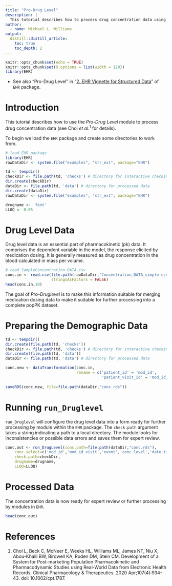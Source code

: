 ```yaml
---
title: "Pro-Drug Level"
description: |
  This tutorial describes how to process drug concentration data using *Pro-Drug Level* module in the system.
author:
  - name: Michael L. Williams
output:
  distill::distill_article:
    toc: true
    toc_depth: 2
---
```


```r
knitr::opts_chunk$set(echo = TRUE)
knitr::opts_chunk$set(R.options = list(width = 120))
library(EHR)
```

* See also "Pro-Drug Level" in "[2. EHR Vignette for Structured Data](https://cran.r-project.org/web/packages/EHR/vignettes/ehr_vignette_02_str.html)" of `EHR` package.

# Introduction

This tutorial describes how to use the *Pro-Drug Level* module to process drug concentration data (see Choi *et al.*$^{1}$ for details).

To begin we load the `EHR` package and create some directories to work from. 

```r
# load EHR package
library(EHR)
rawDataDir <- system.file("examples", "str_ex1", package="EHR")

td <- tempdir()
checkDir <- file.path(td, 'checks') # directory for interactive checking
dir.create(checkDir)
dataDir <- file.path(td, 'data') # directory for processed data
dir.create(dataDir)
rawDataDir <- system.file("examples", "str_ex1", package="EHR")

drugname <- 'fent'
LLOQ <- 0.05
```



# Drug Level Data

Drug level data is an essential part of pharmacokinetic (pk) data.  It comprises the dependent variable in the model, the response elicited by medication dosing.  It is generally measured as drug concentration in the blood calculated in mass per volume.

```r
# read SampleConcentration_DATA.csv
conc.in <- read.csv(file.path(rawDataDir,"Concentration_DATA_simple.csv"),
                    stringsAsFactors = FALSE)
head(conc.in,10)
```

The goal of *Pro-Druglevel* is to make this information suitable for merging medication dosing data to make it suitable for further processing into a complete popPK dataset.

# Preparing the Demographic Data

```r
td <- tempdir()
dir.create(file.path(td, 'checks'))
checkDir <- file.path(td, 'checks') # directory for interactive checking
dir.create(file.path(td, 'data'))
dataDir <- file.path(td, 'data') # directory for processed data

conc.new <- dataTransformation(conc.in, 
                               rename = c('patient_id' = 'mod_id',
                                          'patient_visit_id' = 'mod_id_visit'))
 
saveRDS(conc.new, file=file.path(dataDir,"conc.rds"))
```

# Running `run_Druglevel`

`run_Druglevel` will configure the drug level data into a form ready for further processing by module within the `EHR` package. The `check.path` argument takes a string indicating a path to a local directory.  The module looks for inconsistencies or possible data errors and saves them for expert review.

```r
conc.out <- run_DrugLevel(conc.path=file.path(dataDir,"conc.rds"),
    conc.select=c('mod_id','mod_id_visit','event','conc.level','date.time'),
    check.path=checkDir,
    drugname=drugname,
    LLOQ=LLOQ)
```

# Processed Data

The concentration data is now ready for expert review or further processing by modules in `EHR`.

```r
head(conc.out)
```

# References
1. Choi L, Beck C, McNeer E, Weeks HL, Williams ML, James NT, Niu X, Abou-Khalil BW, Birdwell KA, Roden DM, Stein CM. Development of a System for Post-marketing Population Pharmacokinetic and Pharmacodynamic Studies using Real-World Data from Electronic Health Records. Clinical Pharmacology & Therapeutics. 2020 Apr;107(4):934-43. doi: 10.1002/cpt.1787.

